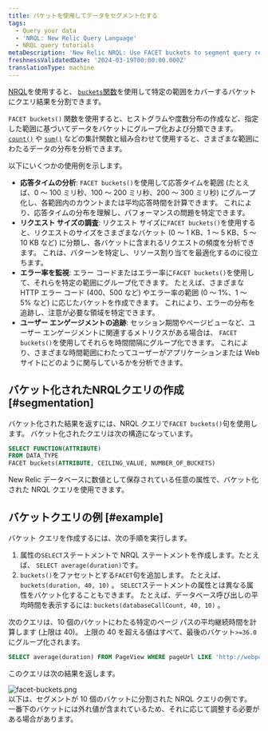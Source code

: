 ```yaml
---
title: バケットを使用してデータをセグメント化する
tags:
  - Query your data
  - 'NRQL: New Relic Query Language'
  - NRQL query tutorials
metaDescription: 'New Relic NRQL: Use FACET buckets to segment query results into groups based on numerical values, then grouped into buckets that cover a range.'
freshnessValidatedDate: '2024-03-19T00:00:00.000Z'
translationType: machine
---
```


[NRQL](/docs/query-data/nrql-new-relic-query-language/getting-started/introduction-nrql)を使用すると、 [`buckets`関数](/docs/query-your-data/nrql-new-relic-query-language/get-started/nrql-syntax-clauses-functions/#func-buckets)を使用して特定の範囲をカバーするバケットにクエリ結果を分割できます。

`FACET buckets()` 関数を使用すると、ヒストグラムや度数分布の作成など、指定した範囲に基づいてデータをバケットにグループ化および分類できます。 [`count()`](/docs/query-your-data/nrql-new-relic-query-language/get-started/nrql-syntax-clauses-functions/#func-count) や [`sum()`](/docs/query-your-data/nrql-new-relic-query-language/get-started/nrql-syntax-clauses-functions/#func-sum) などの集計関数と組み合わせて使用すると、さまざまな範囲にわたるデータの分布を分析できます。

以下にいくつかの使用例を示します。

* **応答タイムの分析**: `FACET buckets()`を使用して応答タイムを範囲 (たとえば、0 ～ 100 ミリ秒、100 ～ 200 ミリ秒、200 ～ 300 ミリ秒) にグループ化し、各範囲内のカウントまたは平均応答時間を計算できます。 これにより、応答タイムの分布を理解し、パフォーマンスの問題を特定できます。
* **リクエスト サイズの調査**: リクエスト サイズに`FACET buckets()`を使用すると、リクエストのサイズをさまざまなバケット (0 ～ 1 KB、1 ～ 5 KB、5 ～ 10 KB など) に分類し、各バケットに含まれるリクエストの頻度を分析できます。 これは、パターンを特定し、リソース割り当てを最適化するのに役立ちます。
* **エラー率を監視**: エラー コードまたはエラー率に`FACET buckets()`を使用して、それらを特定の範囲にグループ化できます。 たとえば、さまざまな HTTP エラー コード (400、500 など) やエラー率の範囲 (0 ～ 1%、1 ～ 5% など) に応じたバケットを作成できます。 これにより、エラーの分布を追跡し、注意が必要な領域を特定できます。
* **ユーザー エンゲージメントの追跡**: セッション期間やページビューなど、ユーザー エンゲージメントに関連するメトリクスがある場合は、 `FACET buckets()`を使用してそれらを時間間隔にグループ化できます。 これにより、さまざまな時間範囲にわたってユーザーがアプリケーションまたは Web サイトにどのように関与しているかを分析できます。

## バケット化されたNRQLクエリの作成 [#segmentation]

バケット化された結果を返すには、NRQL クエリで`FACET buckets()`句を使用します。 バケット化されたクエリは次の構造になっています。

```sql
SELECT FUNCTION(ATTRIBUTE) 
FROM DATA_TYPE 
FACET buckets(ATTRIBUTE, CEILING_VALUE, NUMBER_OF_BUCKETS)
```

New Relic データベースに数値として保存されている任意の属性で、バケット化された NRQL クエリを使用できます。

## バケットクエリの例 [#example]

バケット クエリを作成するには、次の手順を実行します。

1. 属性の`SELECT`ステートメントで NRQL ステートメントを作成します。たとえば、 `SELECT average(duration)`です。
2. `buckets()`をファセットとする`FACET`句を追加します。 たとえば、 `buckets(duration, 40, 10)` 。 `SELECT`ステートメントの属性とは異なる属性をバケット化することもできます。 たとえば、データベース呼び出しの平均時間を表示するには: `buckets(databaseCallCount, 40, 10)` 。

次のクエリは、10 個のバケットにわたる特定のページ パスの平均継続時間を計算します (上限は 40)。 上限の 40 を超える値はすべて、最後のバケット`>=36.0`にグループ化されます。

```sql
SELECT average(duration) FROM PageView WHERE pageUrl LIKE 'http://webportal.telco%' SINCE 1 week ago FACET buckets(duration, 40, 10)
```

このクエリは次の結果を返します。

<img title="facet-buckets.png" alt="facet-buckets.png" src="/images/queries-nrql_screenshot-full_facet-by-buckets-NRQL-query-builder.webp" />

<figcaption>
  以下は、セグメントが 10 個のバケットに分割された NRQL クエリの例です。 一番下のバケットには外れ値が含まれているため、それに応じて調整する必要がある場合があります。
</figcaption>